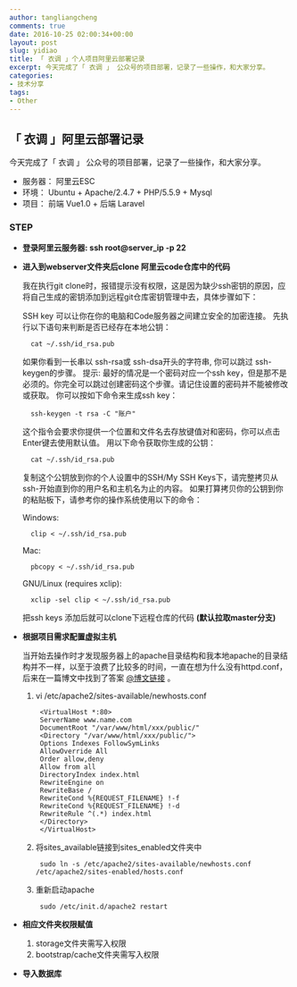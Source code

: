 ```yaml
---
author: tangliangcheng
comments: true
date: 2016-10-25 02:00:34+00:00
layout: post
slug: yidiao
title: 「 衣调 」个人项目阿里云部署记录
excerpt: 今天完成了「 衣调 」 公众号的项目部署，记录了一些操作，和大家分享。
categories:
- 技术分享
tags:
- Other
---
```


## 「 衣调 」阿里云部署记录

今天完成了「 衣调 」 公众号的项目部署，记录了一些操作，和大家分享。

 * 服务器： 阿里云ESC
 * 环境： Ubuntu + Apache/2.4.7 + PHP/5.5.9 + Mysql
 * 项目： 前端 Vue1.0 + 后端 Laravel


### STEP

* **登录阿里云服务器: ssh root@server_ip -p 22**
* **进入到webserver文件夹后clone 阿里云code仓库中的代码**
	
	我在执行git clone时，报错提示没有权限，这是因为缺少ssh密钥的原因，应将自己生成的密钥添加到远程git仓库密钥管理中去，具体步骤如下：
	
	SSH key 可以让你在你的电脑和Code服务器之间建立安全的加密连接。 先执行以下语句来判断是否已经存在本地公钥：
	
		cat ~/.ssh/id_rsa.pub
	
	如果你看到一长串以 ssh-rsa或 ssh-dsa开头的字符串, 你可以跳过 ssh-keygen的步骤。
	提示: 最好的情况是一个密码对应一个ssh key，但是那不是必须的。你完全可以跳过创建密码这个步骤。请记住设置的密码并不能被修改或获取。
	你可以按如下命令来生成ssh key：
	
		ssh-keygen -t rsa -C "账户"
		
	这个指令会要求你提供一个位置和文件名去存放键值对和密码，你可以点击Enter键去使用默认值。
	用以下命令获取你生成的公钥：
	
		cat ~/.ssh/id_rsa.pub
		
	复制这个公钥放到你的个人设置中的SSH/My SSH Keys下，请完整拷贝从ssh-开始直到你的用户名和主机名为止的内容。
	如果打算拷贝你的公钥到你的粘贴板下，请参考你的操作系统使用以下的命令：
	
	Windows:
	
		clip < ~/.ssh/id_rsa.pub
		
	Mac:
	
		pbcopy < ~/.ssh/id_rsa.pub
		
	GNU/Linux (requires xclip):
	
		xclip -sel clip < ~/.ssh/id_rsa.pub
		
	
	把ssh keys	添加后就可以clone下远程仓库的代码
	**(默认拉取master分支)**
	
* **根据项目需求配置虚拟主机**

	当开始去操作时才发现服务器上的apache目录结构和我本地apache的目录结构并不一样，以至于浪费了比较多的时间，一直在想为什么没有httpd.conf，后来在一篇博文中找到了答案 [@博文链接](http://blog.csdn.net/veizz/article/details/7410784) 。
	
	1. vi /etc/apache2/sites-available/newhosts.conf
	
			<VirtualHost *:80>
		    ServerName www.name.com
		    DocumentRoot "/var/www/html/xxx/public/"
		    <Directory "/var/www/html/xxx/public/">
		    Options Indexes FollowSymLinks
		    AllowOverride All
		    Order allow,deny
		    Allow from all
		    DirectoryIndex index.html
		    RewriteEngine on
		    RewriteBase /
		    RewriteCond %{REQUEST_FILENAME} !-f
		    RewriteCond %{REQUEST_FILENAME} !-d
		    RewriteRule ^(.*) index.html
		    </Directory>
			</VirtualHost>

	2. 将sites_available链接到sites_enabled文件夹中
	
			sudo ln -s /etc/apache2/sites-available/newhosts.conf  /etc/apache2/sites-enabled/hosts.conf
			
	3. 重新启动apache

			sudo /etc/init.d/apache2 restart
			
* **相应文件夹权限赋值**

	1. storage文件夹需写入权限
	2. bootstrap/cache文件夹需写入权限
	
* **导入数据库**


